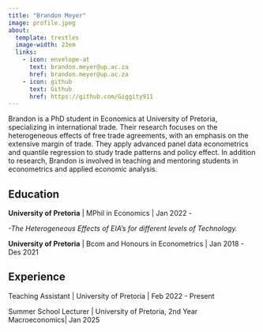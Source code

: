 ```yaml
---
title: "Brandon Meyer"
image: profile.jpeg
about:
  template: trestles
  image-width: 23em
  links: 
    - icon: envelope-at
      text: brandon.meyer@up.ac.za
      href: brandon.meyer@up.ac.za
    - icon: github
      text: Github
      href: https://github.com/Giggity911
---
```


:::{#hero-heading}

Brandon is a PhD student in Economics at University of Pretoria, specializing in international trade. Their research focuses on the heterogeneous effects of free trade agreements, with an emphasis on the extensive margin of trade. They apply advanced panel data econometrics and quantile regression to study trade patterns and policy effect. In addition to research, Brandon is involved in teaching and mentoring students in econometrics and applied economic analysis.

## Education

**University of Pretoria** \|
MPhil in Economics \| Jan 2022 -

*-The Heterogeneous Effects of EIA’s for different levels of Technology.*

**University of Pretoria** \|
Bcom and Honours in Econometrics \| Jan 2018 - Des 2021

## Experience

Teaching Assistant \| University of Pretoria \| Feb 2022 - Present

Summer School Lecturer \| University of Pretoria, 2nd Year Macroeconomics\| Jan 2025

:::
